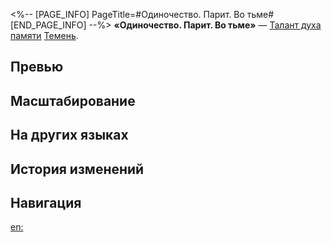 <%-- [PAGE_INFO]
PageTitle=#Одиночество. Парит. Во тьме#
[END_PAGE_INFO] --%>
{{Навык Инфобокс
|Название         = Одиночество. Парит. Во тьме
|Изображение      = Навык Одиночество. Парит. Во тьме.png
|Персонаж         = Темень
|Тип              = Талант духа памяти
|Тэг              = Поддержка
|УронСтойк        = 
|ЭнергияГен       = 
|Энергия          = 
|Длительность     = 
|Описание         = Тьмуша игнорирует {{Доп эффект|эффекты контроля}}, и его шанс быть атакованным противниками повышается. Пока Тьмуша находится на поле боя, наносимый им и Теменью урон повышается на {{Цвет|Выделенный|25%—55%}}.
|Свойство1        = 
|Масштабирование1 = 
}}
'''«Одиночество. Парит. Во тьме»''' — [[Талант духа памяти]] [[Темень]].

==Превью==
{{Превью
|Файл = Одиночество. Парит. Во тьме Превью
}}

==Масштабирование==
{{Масштабирование навыка|тип=Талант духа памяти
|25%;30%;35%;40%;45%;50%;55%;60%;65%;70%
}}

==На других языках==
{{На других языках
|en   = Solitude, Drifting, In Murk
|zhs  = 孤独，浮游，漆黑
|zht  = 孤獨，浮游，漆黑
|ja   = {{Rubi|暗闇|くらやみ}}に{{Rubi|浮|う}}かぶ{{Rubi|孤独|こどく}}
|ko   = 칠흑 속을 부유하는 고독
|es   = Soledad que flota en la oscuridad
|fr   = Solitude obscure à la dérive
|ru   = Одиночество. Парит. Во тьме
|th   = Solitude, Drifting, In Murk
|vi   = Cô Độc, Trôi Nổi, Tăm Tối
|de   = Abgrundtiefe Einsamkeit, treibend
|id   = Solitude, Drifting, In Murk
|pt   = Solidão a Vagar na Escuridão
}}

==История изменений==
{{История изменений|3.6}}

==Навигация==
{{Навык Навбокс|Темень}}

[[en:]]